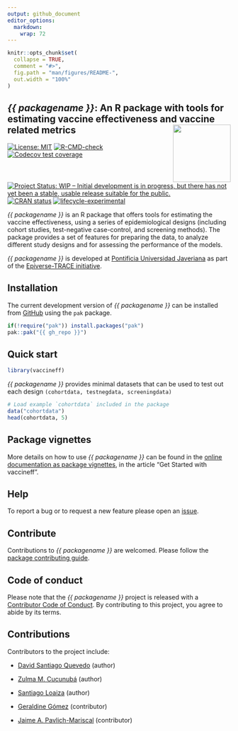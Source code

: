 ```yaml
---
output: github_document
editor_options: 
  markdown: 
    wrap: 72
---
```


```r
knitr::opts_chunk$set(
  collapse = TRUE,
  comment = "#>",
  fig.path = "man/figures/README-",
  out.width = "100%"
)
```

## *{{ packagename }}*: An R package with tools for estimating vaccine effectiveness and vaccine related metrics <img src="man/figures/vaccineff.png" align="right" width="130"/>

<!-- badges: start -->

[![License: MIT](https://img.shields.io/badge/License-MIT-yellow.svg)](https://opensource.org/license/mit/)
[![R-CMD-check](https://github.com/{{ gh_repo }}/actions/workflows/R-CMD-check.yaml/badge.svg)](https://github.com/{{ gh_repo }}/actions/workflows/R-CMD-check.yaml)
[![Codecov test coverage](https://codecov.io/gh/{{ gh_repo }}/branch/main/graph/badge.svg)](https://app.codecov.io/gh/{{ gh_repo }}?branch=main)
[![Project Status: WIP – Initial development is in progress, but there has not yet been a stable, usable release suitable for the public.](https://www.repostatus.org/badges/latest/wip.svg)](https://www.repostatus.org/#wip)
[![CRAN status](https://www.r-pkg.org/badges/version/{{ packagename }})](https://CRAN.R-project.org/package={{ packagename }})
[![lifecycle-experimental](https://raw.githubusercontent.com/reconverse/reconverse.github.io/master/images/badge-experimental.svg)](https://www.reconverse.org/lifecycle.html#concept)

<!-- badges: end -->

*{{ packagename }}* is an R package that offers tools for estimating the
vaccine effectiveness, using a series of epidemiological designs
(including cohort studies, test-negative case-control, and screening
methods). The package provides a set of features for preparing the data,
to analyze different study designs and for assessing the performance of
the models.

*{{ packagename }}* is developed at [Pontificia Universidad
Javeriana](https://www.javeriana.edu.co/inicio) as part of the
[Epiverse-TRACE initiative](https://data.org/initiatives/epiverse/).

## Installation

The current development version of _{{ packagename }}_ can be installed from [GitHub](https://github.com/) using the `pak` package.

```r
if(!require("pak")) install.packages("pak")
pak::pak("{{ gh_repo }}")
```

## Quick start

```r
library(vaccineff)
```

*{{ packagename }}* provides minimal datasets that can be used to test out
each design `(cohortdata, testnegdata, screeningdata)`

```r
# Load example `cohortdata` included in the package
data("cohortdata")
head(cohortdata, 5)
```

## Package vignettes

More details on how to use _{{ packagename }}_ can be found in the [online documentation as package vignettes](https://epiverse-trace.github.io/{{ packagename }}/), in the article "Get Started with vaccineff".

## Help

To report a bug or to request a new feature please open an [issue](https://github.com/{{ gh_repo }}/issues/new/choose).

## Contribute 

Contributions to _{{ packagename }}_ are welcomed. Please follow the [package contributing guide](https://github.com/{{ gh_repo }}/blob/main/.github/CONTRIBUTING.md).

## Code of conduct

Please note that the _{{ packagename }}_ project is released with a [Contributor Code of Conduct](https://github.com/epiverse-trace/.github/blob/main/CODE_OF_CONDUCT.md). By contributing to this project, you agree to abide by its terms.

## Contributions

Contributors to the project include:

-   [David Santiago Quevedo](https://github.com/davidsantiagoquevedo)
    (author)

-   [Zulma M. Cucunubá](https://github.com/zmcucunuba) (author)

-   [Santiago Loaiza](https://github.com/santilo9513) (author)

-   [Geraldine Gómez](https://github.com/GeraldineGomez) (contributor)

-   [Jaime A. Pavlich-Mariscal](https://github.com/jpavlich) (contributor)
